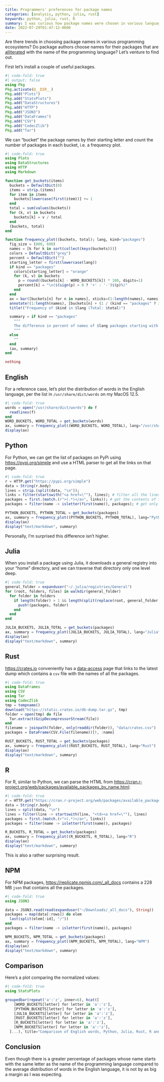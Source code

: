 ```yaml
---
title: Programmers' preferences for package names
categories: [analysis, python, julia, rust]
keywords: python, julia, rust, R
summary: I was curious how package names were chosen in various language ecosystems.
date: 2022-07-29T01:47:12-0600
---
```


Are there trends in choosing package names in various programming ecosystems?
Do package authors choose names for their packages that are [alliterated](https://en.wikipedia.org/wiki/Alliteration) with the name of the programming language?
Let's venture to find out.

First let's install a couple of useful packages.

```julia
#| code-fold: true
#| output: false
using Pkg
Pkg.activate(@__DIR__)
Pkg.add("Plots")
Pkg.add("StatsPlots")
Pkg.add("DataStructures")
Pkg.add("HTTP")
Pkg.add("JSON3")
Pkg.add("DataFrames")
Pkg.add("CSV")
Pkg.add("CodecZlib")
Pkg.add("Tar")
```

We can "bucket" the package names by their starting letter and count the number of packages in each bucket, i.e. a frequency plot.

```julia
#| code-fold: true
using Plots
using DataStructures
using HTTP
using Markdown

function get_buckets(items)
  buckets = DefaultDict(0)
  items = strip.(items)
  for item in items
    buckets[lowercase(first(item))] += 1
  end
  total = sum(values(buckets))
  for (k, v) in buckets
    buckets[k] = v / total
  end
  (buckets, total)
end

function frequency_plot((buckets, total); lang, kind="packages")
  fig_size = (800, 600)
  names = [k for k in sort(collect(keys(buckets)))]
  colors = DefaultDict("grey")
  percent = DefaultDict("")
  starting_letter = first(lowercase(lang))
  if kind == "packages"
    colors[starting_letter] = "orange"
    for (k, v) in buckets
      p = round((buckets[k] - WORD_BUCKETS[k]) * 100, digits=1)
      percent[k] = "\n($(sign(p) > 0 ? '+' : '-')$(p)%)"
    end
  end
  ax = bar([buckets[n] for n in names], xticks=(1:length(names), names), fillcolor=[colors[n] for n in names], size=(1600, 1000), legend=false, yaxis=false)
  annotate!(1:length(names), [buckets[n] + (1 / (kind == "packages" ? 350 : 500)) for n in names], [("$(round(buckets[n] * 100, digits=1))%$(percent[n])", 8) for n in names])
  title!("Frequency of $kind in $lang (Total: $total)")

  summary = if kind == "packages"
    """
    The difference in percent of names of $lang packages starting with "$starting_letter" and words in the English language starting with "$starting_letter" is $(replace(strip(percent[starting_letter]), ")" => "", "(" => "")).
    """
  else
    ""
  end
  (ax, summary)
end

nothing
```

## English

For a reference case, let's plot the distribution of words in the English language, per the list in `/usr/share/dict/words` on my MacOS 12.5.

```julia
#| code-fold: true
words = open("/usr/share/dict/words") do f
  readlines(f)
end
WORD_BUCKETS, WORD_TOTAL = get_buckets(words)
ax, summary = frequency_plot((WORD_BUCKETS, WORD_TOTAL), lang="/usr/share/dict/words", kind="words")
display(ax)
```

## Python

For Python, we can get the list of packages on PyPi using <https://pypi.org/simple> and use a HTML parser to get all the links on that page.

```julia
#| code-fold: true
r = HTTP.get("https://pypi.org/simple")
data = String(r.body)
lines = strip.(split(data, "\n"));
links = filter(startswith("<a href=\""), lines); # filter all the lines that start with a link
packages = first.(match.(r">(.*)</a>", links)); # get the contents of these links, using a regex match
packages = filter(name -> isletter(first(name)), packages); # get only packages that start with a letter.

PYTHON_BUCKETS, PYTHON_TOTAL = get_buckets(packages)
ax, summary = frequency_plot((PYTHON_BUCKETS, PYTHON_TOTAL), lang="Python")
display(ax)
display("text/markdown", summary)
```

Personally, I'm surprised this difference isn't higher.

## Julia

When you install a package using Julia, it downloads a general registry into your "home" directory, and we can traverse that directory only one level deep.

```julia
#| code-fold: true
general_folder = expanduser("~/.julia/registries/General")
for (root, folders, files) in walkdir(general_folder)
  for folder in folders
    if length(folder) > 1 && length(split(replace(root, general_folder => ""), "/")) == 2 && !endswith(folder, "_jll")
      push!(packages, folder)
    end
  end
end

JULIA_BUCKETS, JULIA_TOTAL = get_buckets(packages)
ax, summary = frequency_plot((JULIA_BUCKETS, JULIA_TOTAL), lang="Julia", kind="packages")
display(ax)
display("text/markdown", summary)
```

## Rust

<https://crates.io> conveniently has a [data-access](https://crates.io/data-access) page that links to the latest dump which contains a `csv` file with the names of all the packages.

```julia
#| code-fold: true
using DataFrames
using CSV
using Tar
using CodecZlib
tmp = tempname()
download("https://static.crates.io/db-dump.tar.gz", tmp)
folder = open(tmp) do file
  Tar.extract(GzipDecompressorStream(file))
end
filename = joinpath(folder, only(readdir(folder)), "data/crates.csv")
packages = DataFrame(CSV.File(filename))[!, :name]

RUST_BUCKETS, RUST_TOTAL = get_buckets(packages)
ax, summary = frequency_plot((RUST_BUCKETS, RUST_TOTAL), lang="Rust")
display(ax)
display("text/markdown", summary)
```

## R

For R, similar to Python, we can parse the HTML from <https://cran.r-project.org/web/packages/available_packages_by_name.html>:

```julia
#| code-fold: true
r = HTTP.get("https://cran.r-project.org/web/packages/available_packages_by_name.html")
data = String(r.body)
lines = split(data, "\n")
lines = filter(line -> startswith(line, "<td><a href=\""), lines)
packages = first.(match.(r">(.*)</a>", links))
packages = filter(name -> isletter(first(name)), packages)

R_BUCKETS, R_TOTAL = get_buckets(packages)
ax, summary = frequency_plot((R_BUCKETS, R_TOTAL), lang="R")
display(ax)
display("text/markdown", summary)
```

This is also a rather surprising result.

## NPM

For NPM packages, <https://replicate.npmjs.com/_all_docs> contains a 228 MB `json` that contains all the packages.

```julia
#| code-fold: true
using JSON3

data = JSON3.read(read(expanduser("~/Downloads/_all_docs"), String))
packages = map(data[:rows]) do elem
  last(split(elem[:id], "/"))
end
packages = filter(name -> isletter(first(name)), packages)

NPM_BUCKETS, NPM_TOTAL = get_buckets(packages)
ax, summary = frequency_plot((NPM_BUCKETS, NPM_TOTAL), lang="NPM")
display(ax)
display("text/markdown", summary)
```

## Comparison

Here's a plot comparing the normalized values:

```julia
#| code-fold: true
using StatsPlots

groupedbar(repeat('a':'z', inner=6), hcat([
    [WORD_BUCKETS[letter] for letter in 'a':'z'],
    [PYTHON_BUCKETS[letter] for letter in 'a':'z'],
    [JULIA_BUCKETS[letter] for letter in 'a':'z'],
    [RUST_BUCKETS[letter] for letter in 'a':'z'],
    [R_BUCKETS[letter] for letter in 'a':'z'],
    [NPM_BUCKETS[letter] for letter in 'a':'z'],
  ]...), title="Comparison of English words, Python, Julia, Rust, R and NPM packages", group=repeat(["English", "Python", "Julia", "Rust", "R", "NPM"], outer=26), yaxis=false, size=(1600, 1000))
```

## Conclusion

Even though there is a greater percentage of packages whose name starts with the same letter as the name of the programming language compared to the average distribution of words in the English language, it is not by as big a margin as I was expecting.
